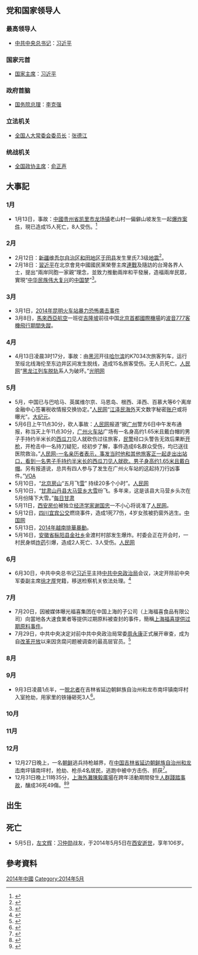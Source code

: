 {{ChinaYearTOC|2014}}
{{C21YearInTopic|2014}}

== 党和国家领导人 ==
=== 最高领导人 ===
* [[中国共产党中央委员会总书记|中共中央总书记]]：[[习近平|习近平]]
=== 国家元首 ===
* [[中华人民共和国主席|国家主席]]：[[习近平|习近平]]
=== 政府首脑 ===
* [[中华人民共和国国务院总理|国务院总理]]：[[李克强|李克强]]
=== 立法机关 ===
* [[全国人民代表大会常务委员会委员长|全国人大常委会委员长]]：[[张德江|张德江]]
=== 统战机关 ===
* [[中国人民政治协商会议全国委员会主席|全国政协主席]]：[[俞正声|俞正声]]

== 大事記 ==
{{MonthTOC|2014年|中国大陆}}
=== 1月 ===
* 1月13日，事故：[[中华人民共和国|中國]][[贵州省|贵州省]][[凯里市|凯里市]][[龙场镇_(凯里市)|龙场镇]]老山村一偏僻山坡发生一起[[2014年贵州凯里爆炸事件|爆炸案件]]，現已造成15人死亡，8人受伤。<ref>{{cite news|title=贵州凯里爆炸案嫌疑人已被警方锁定 正全国通缉|url=http://news.qq.com/a/20140115/010918.htm|accessdate=2014-01-15|newspaper=腾讯网|date=2014-01-15|archive-date=2014-01-16|archive-url=https://web.archive.org/web/20140116105434/http://news.qq.com/a/20140115/010918.htm|dead-url=no}}</ref>

=== 2月 ===
* 2月12日：[[新疆维吾尔自治区|新疆维吾尔自治区]][[和田地区|和田地区]][[于田县|于田县]]发生里氏7.3级[[2014年于田地震|地震]]<ref>{{Cite web |url=http://news.ceic.ac.cn/CC20140212171950.html |title=中国地震台网 |accessdate=2014-07-22 |archive-date=2020-06-27 |archive-url=https://web.archive.org/web/20200627013349/http://news.ceic.ac.cn/CC20140212171950.html |dead-url=no }}</ref>。
* 2月18日：[[習近平|習近平]]在北京會見中國國民黨榮譽主席[[連戰|連戰]]及隨訪的台灣各界人士，提出“兩岸同胞一家親”理念，並致力推動兩岸和平發展，造福兩岸民眾，實現“[[中华民族伟大复兴|中华民族伟大复兴]]的[[中国梦|中国梦]]”<ref>{{Cite news |url=http://www.gov.cn/ldhd/2014-02/18/content_2612574.htm |title=习近平在钓鱼台国宾馆会见连战及台湾各界人士 |date=2014-02-18 |work=新华社 |accessdate=2018-12-18 |archive-date=2018-12-19 |archive-url=https://web.archive.org/web/20181219001001/http://www.gov.cn/ldhd/2014-02/18/content_2612574.htm |dead-url=no }}</ref>。

=== 3月 ===
* 3月1日，[[2014年昆明火车站暴力恐怖袭击事件|2014年昆明火车站暴力恐怖袭击事件]]
* 3月8日，[[馬來西亞航空|馬來西亞航空]]一班從[[吉隆坡|吉隆坡]]前往中国[[北京首都國際機場|北京首都國際機場]]的[[波音777客機|波音777客機]][[馬來西亞航空370號班機事故|飛行期間失蹤]]。

=== 4月 ===
* 4月13日凌晨3时17分，事故：由[[黑河|黑河]]开往[[哈尔滨|哈尔滨]]的K7034次旅客列车，运行至绥北线海伦至东边井区间发生脱线，造成15名旅客受伤。无人员死亡。[http://travel.people.com.cn/n/2014/0413/c41570-24889352.html 人民网]{{Wayback|url=http://travel.people.com.cn/n/2014/0413/c41570-24889352.html |date=20180927033536 }}“[[黑龙江|黑龙江]][[列车脱轨|列车脱轨]]系人为破坏。”[http://news.gmw.cn/newspaper/2014-04/17/content_3170077.htm 光明网]{{Wayback|url=http://news.gmw.cn/newspaper/2014-04/17/content_3170077.htm |date=20140419020435 }}

=== 5月 ===
* 5月，中国已与巴哈马、英属维尔京、马恩岛、根西、泽西、百慕大等6个离岸金融中心签署税收情报交换协定。”[http://finance.people.com.cn/money/n/2014/0508/c42877-24989532.html 人民网]{{Wayback|url=http://finance.people.com.cn/money/n/2014/0508/c42877-24989532.html |date=20180927035505 }}“[[江泽民|江泽民]][[海外|海外]]天文数字秘密[[账户|账户]]或将曝光”。[http://www.epochtimes.com/gb/14/5/8/n4149898.htm江泽民海外天文数字秘密账户或将曝光.html 大纪元]{{Wayback|url=http://www.epochtimes.com/gb/14/5/8/n4149898.htm%E6%B1%9F%E6%B3%BD%E6%B0%91%E6%B5%B7%E5%A4%96%E5%A4%A9%E6%96%87%E6%95%B0%E5%AD%97%E7%A7%98%E5%AF%86%E8%B4%A6%E6%88%B7%E6%88%96%E5%B0%86%E6%9B%9D%E5%85%89.html |date=20160304103650 }}。
* 5月6日上午11点30分，砍人事故：[[人民网|人民网]]报道“据[[广州|广州]]警方6日中午发布通报，称当天上午11点30分，[[广州火车站|广州火车站]]广场有一名身高约1.65米且戴白帽的男子手持约半米长的[[西瓜刀|西瓜刀]]见人就砍伤过往旅客，[[民警|民警]]经口头警告无效后果断[[开枪|开枪]]，开枪击中一名持刀疑犯，经初步了解，事件造成6名群众受伤，均已送往医院救治。”[http://gd.people.com.cn/n/2014/0506/c162706-21149896.html 人民网-一名亲历者表示，事发当时他和其他旅客正一起走出[[出站口|出站口]]，看到一名男子手持约半米长的[[西瓜刀|西瓜刀]]见人就砍。男子身高约1.65米且戴白帽]{{Wayback|url=http://gd.people.com.cn/n/2014/0506/c162706-21149896.html |date=20160304105523 }}。另有报道说，总共有四人参与了发生在广州火车站的这起持刀行凶事件。”[http://www.voachinese.com/content/china-attack-20140506/1908530.html VOA]{{Wayback|url=http://www.voachinese.com/content/china-attack-20140506/1908530.html |date=20160304224210 }}
* 5月10日，“[[北京|北京]][[房山|房山]]“五月飞[[雪|雪]]” 持续20多个小时”。[http://hb.people.com.cn/n/2014/0512/c192237-21182067.html 人民网]{{Wayback|url=http://hb.people.com.cn/n/2014/0512/c192237-21182067.html |date=20140519060707 }}
* 5月10日，“[[甘肃|甘肃]][[山丹县|山丹县]][[大马营乡|大马营乡]][[大雪|大雪]]纷飞。多年来，这是该县大马营乡头次在5月份降下大雪。”[http://gansu.gansudaily.com.cn/system/2014/05/11/015006709.shtml 每日甘肃]{{Wayback|url=http://gansu.gansudaily.com.cn/system/2014/05/11/015006709.shtml |date=20181006020759 }}
* 5月11日，[[西安|西安]][[房价|房价]]被独立[[经济学家|经济学家]][[谢国忠|谢国忠]]一不小心将说准了[https://web.archive.org/web/20140517160100/http://sn.people.com.cn/n/2014/0511/c352917-21179861.html 人民网]。
* 5月12日，[[四川|四川]][[宜宾|宜宾]][[公交|公交]]燃烧事件，造成1死77伤，4岁女孩被扔窗外逃生。[http://news.china.com.cn/2014-05/13/content_32367008.htm 中国网]{{Wayback|url=http://news.china.com.cn/2014-05/13/content_32367008.htm |date=20180930234855 }}
* 5月13日，[[2014年越南排華暴動|2014年越南排華暴動]]。
* 5月16日，[[安徽省|安徽省]][[枞阳县|枞阳县]][[金社乡|金社乡]]金渡村村部发生爆炸。村委会正在开会时，一村民身绑[[炸药|炸药]]引爆，造成2人死亡、3人受伤。[http://society.people.com.cn/n/2014/0516/c1008-25027047.html 人民网]{{Wayback|url=http://society.people.com.cn/n/2014/0516/c1008-25027047.html |date=20180927023323 }}

=== 6月 ===
* 6月30日，中共中央总书记[[习近平|习近平]]主持[[中共中央政治局|中共中央政治局]]会议，决定开除前中央军委副主席[[徐才厚|徐才厚]]党籍，移送检察机关依法处理。<ref>{{cite web|url=http://news.xinhuanet.com/video/2014-06/30/c_126691992.htm|title=中共中央决定给予徐才厚开除党籍处分|publisher=新华网|date=2014-06-30|accessdate=2014-07-30|archive-date=2015-01-01|archive-url=https://web.archive.org/web/20150101111516/http://news.xinhuanet.com/video/2014-06/30/c_126691992.htm|dead-url=no}}</ref>

=== 7月 ===
* 7月20日，因被媒体曝光福喜集团在中国上海的子公司（上海福喜食品有限公司）向當地各大速食業者等提供过期原料被查封的事件，簡稱[[上海福喜提供过期原料事件|上海福喜提供过期原料事件]]。
* 7月29日，中共中央决定对前中共中央政治局常委[[周永康|周永康]]正式展开审查，成为自[[改革开放|改革开放]]以来因贪腐问题被调查的最高层官员。<ref>{{cite web|url=http://news.xinhuanet.com/politics/2014-07/29/c_1111853756.htm|title=中共中央决定对周永康严重违纪问题立案审查|publisher=新华网|date=2014-07-29|accessdate=2014-07-30|archive-date=2017-05-20|archive-url=https://web.archive.org/web/20170520181242/http://news.xinhuanet.com/politics/2014-07/29/c_1111853756.htm|dead-url=no}}</ref>

=== 8月 ===


=== 9月 ===
*9月3日凌晨1点半，一[[脱北者|脱北者]]在吉林省延边朝鲜族自治州和龙市南坪镇南坪村入室抢劫，用家里的铁锤砸死3人<ref>{{Cite web |url=http://military.china.com/important/11132797/20150107/19181828_all.html |title=一朝鲜人去年9月锤杀中国一家三口 村民至今恐慌 |accessdate=2015-01-07 |archive-date=2019-06-18 |archive-url=https://web.archive.org/web/20190618032542/https://military.china.com/important/11132797/20150107/19181828_all.html |dead-url=no }}</ref>。

=== 10月 ===


=== 11月 ===


=== 12月 ===
*12月27日晚上，一名[[朝鲜|朝鲜]]逃兵持枪越界，在[[中国|中国]][[吉林省|吉林省]][[延边朝鲜族自治州|延边朝鲜族自治州]][[和龙市|和龙市]]南坪镇南坪村，抢劫、枪杀4名居民，逃跑中被中方击伤、抓获<ref>{{Cite web |url=http://news.21cn.com/world/guojisaomiao/a/2015/0107/08/28843121.shtml |title=朝鲜逃兵枪杀4名中国人 遭到围捕迅速落网 |access-date=2015-01-07 |archive-url=https://web.archive.org/web/20150604062221/http://news.21cn.com/world/guojisaomiao/a/2015/0107/08/28843121.shtml |archive-date=2015-06-04 |dead-url=yes }}</ref>。
*12月31日晚上11時35分，[[上海|上海]][[外灘|外灘]][[陳毅廣場|陳毅廣場]]在跨年活動期間發生[[2014年上海外滩踩踏事故|人群踐踏事故]]，釀成36死49傷。<ref>{{cite news |url=http://news.tvb.com/greaterchina/54a4e8106db28c3379000002 |title=滬人踩人36死 習近平促汲取教訓避免再發生 |publisher=[[無綫新聞|無綫新聞]] |date=2015年1月1日 |accessdate=2015年1月1日 |archive-date=2019年6月8日 |archive-url=https://web.archive.org/web/20190608194536/http://news.tvb.com/greaterchina/54a4e8106db28c3379000002 |dead-url=no }}{{zh-yue}}</ref><ref>{{cite news|url=http://rthk.hk/rthk/news/expressnews/20150102/news_20150102_55_1065840.htm | title=上海人踩人傷者增至49人 當中13人重傷 |publisher=[[香港電台|香港電台]] |date=2015年1月2日 }}{{zh-hant}}</ref>

== 出生 ==

== 死亡 ==
* 5月5日，[[左文辉|左文辉]]：[[习仲勋|习仲勋]]战友，于2014年5月5日在[[西安|西安]][[逝世|逝世]]，享年106岁。


== 參考資料 ==
{{reflist}}
{{Portal:中國大陸新聞動態/Footer}}
[[Category:2014年中國|]]
[[Category:2014年5月|Category:2014年5月]]